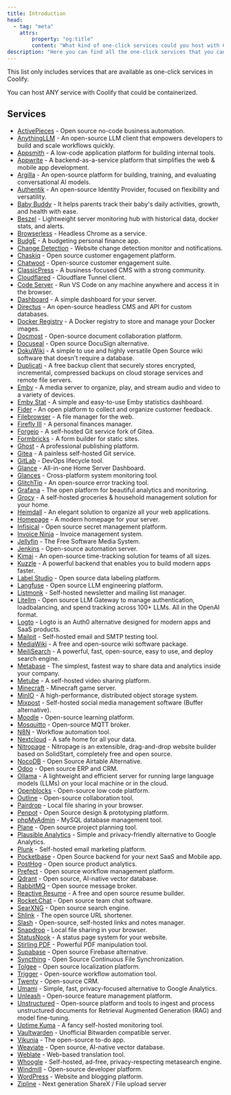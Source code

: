 ```yaml
---
title: Introduction
head:
  - tag: "meta"
    attrs:
        property: "og:title"
        content: "What kind of one-click services could you host with Coolify"
description: "Here you can find all the one-click services that you can host with Coolify."
---
```



This list only includes services that are available as one-click services in Coolify.

<Aside type="tip">
You can host ANY service with Coolify that could be containerized.
</Aside>

## Services

- [ActivePieces](/docs/services/activepieces) - Open source no-code business automation.
- [AnythingLLM](/docs/services/anythingllm) - An open-source LLM client that empowers developers to build and scale workflows quickly.
- [Appsmith](/docs/services/appsmith) - A low-code application platform for building internal tools.
- [Appwrite](/docs/services/appwrite) - A backend-as-a-service platform that simplifies the web & mobile app development.
- [Argilla](/docs/services/argilla) - An open-source platform for building, training, and evaluating conversational AI models.
- [Authentik](/docs/services/authentik) - An open-source Identity Provider, focused on flexibility and versatility.
- [Baby Buddy](/docs/services/babybuddy) - It helps parents track their baby's daily activities, growth, and health with ease.
- [Beszel](/docs/services/beszel) - Lightweight server monitoring hub with historical data, docker stats, and alerts.
- [Browserless](/docs/services/browserless) - Headless Chrome as a service.
- [BudgE](/docs/services/budge) - A budgeting personal finance app.
- [Change Detection](/docs/services/changedetection) - Website change detection monitor and notifications.
- [Chaskiq](/docs/services/chaskiq) - Open source customer engagement platform.
- [Chatwoot](/docs/services/chatwoot) - Open-source customer engagement suite.
- [ClassicPress](/docs/services/classicpress) - A business-focused CMS with a strong community.
- [Cloudflared](/docs/services/cloudflared) - Cloudflare Tunnel client.
- [Code Server](/docs/services/code-server) - Run VS Code on any machine anywhere and access it in the browser.
- [Dashboard](/docs/services/dashboard) - A simple dashboard for your server.
- [Directus](/docs/services/directus) - An open-source headless CMS and API for custom databases.
- [Docker Registry](/docs/services/docker-registry) - A Docker registry to store and manage your Docker images.
- [Docmost](/docs/services/docmost) - Open-source document collaboration platform.
- [Docuseal](/docs/services/docuseal) - Open source DocuSign alternative.
- [DokuWiki](/docs/services/dokuwiki) - A simple to use and highly versatile Open Source wiki software that doesn't require a database.
- [Duplicati](/docs/services/duplicati) - A free backup client that securely stores encrypted, incremental, compressed backups on cloud storage services and remote file servers.
- [Emby](/docs/services/emby) - A media server to organize, play, and stream audio and video to a variety of devices.
- [Emby Stat](/docs/services/emby-stat) - A simple and easy-to-use Emby statistics dashboard.
- [Fider](/docs/services/fider) - An open platform to collect and organize customer feedback.
- [Filebrowser](/docs/services/filebrowser) - A file manager for the web.
- [Firefly III](/docs/services/firefly-iii) - A personal finances manager.
- [Forgejo](/docs/services/forgejo) - A self-hosted Git service fork of Gitea.
- [Formbricks](/docs/services/formbricks) - A form builder for static sites.
- [Ghost](/docs/services/ghost) - A professional publishing platform.
- [Gitea](/docs/services/gitea) - A painless self-hosted Git service.
- [GitLab](/docs/services/gitlab) - DevOps lifecycle tool.
- [Glance](/docs/services/glance) - All-in-one Home Server Dashboard.
- [Glances](/docs/services/glances) - Cross-platform system monitoring tool.
- [GlitchTip](/docs/services/glitchtip) - An open-source error tracking tool.
- [Grafana](/docs/services/grafana) - The open platform for beautiful analytics and monitoring.
- [Grocy](/docs/services/grocy) - A self-hosted groceries & household management solution for your home.
- [Heimdall](/docs/services/heimdall) - An elegant solution to organize all your web applications.
- [Homepage](/docs/services/homepage) - A modern homepage for your server.
- [Infisical](/docs/services/infisical) - Open source secret management platform.
- [Invoice Ninja](/docs/services/invoice-ninja) - Invoice management system.
- [Jellyfin](/docs/services/jellyfin) - The Free Software Media System.
- [Jenkins](/docs/services/jenkins) - Open-source automation server.
- [Kimai](/docs/services/kimai) - An open-source time-tracking solution for teams of all sizes.
- [Kuzzle](/docs/services/kuzzle) - A powerful backend that enables you to build modern apps faster.
- [Label Studio](/docs/services/labelstudio) - Open source data labeling platform.
- [Langfuse](/docs/services/langfuse) - Open source LLM engineering platform.
- [Listmonk](/docs/services/listmonk) - Self-hosted newsletter and mailing list manager.
- [Litellm](/docs/services/litellm) - Open source LLM Gateway to manage authentication, loadbalancing, and spend tracking across 100+ LLMs. All in the OpenAI format.
- [Logto](/docs/services/logto) - Logto is an Auth0 alternative designed for modern apps and SaaS products.
- [Mailpit](/docs/services/mailpit) - Self-hosted email and SMTP testing tool.
- [MediaWiki](/docs/services/mediawiki) - A free and open-source wiki software package.
- [MeiliSearch](/docs/services/meilisearch) - A powerful, fast, open-source, easy to use, and deploy search engine.
- [Metabase](/docs/services/metabase) - The simplest, fastest way to share data and analytics inside your company.
- [Metube](/docs/services/metube) - A self-hosted video sharing platform.
- [Minecraft](/docs/services/minecraft) - Minecraft game server.
- [MinIO](/docs/services/minio) - A high-performance, distributed object storage system.
- [Mixpost](/docs/services/mixpost) - Self-hosted social media management software (Buffer alternative).
- [Moodle](/docs/services/moodle) - Open-source learning platform.
- [Mosquitto](/docs/services/mosquitto) - Open-source MQTT broker.
- [N8N](/docs/services/n8n) - Workflow automation tool.
- [Nextcloud](/docs/services/nextcloud) - A safe home for all your data.
- [Nitropage](/docs/services/nitropage) - Nitropage is an extensible, drag-and-drop website builder based on SolidStart, completely free and open source.
- [NocoDB](/docs/services/nocodb) - Open Source Airtable Alternative.
- [Odoo](/docs/services/odoo) - Open source ERP and CRM.
- [Ollama](/docs/services/ollama) - A lightweight and efficient server for running large language models (LLMs) on your local machine or in the cloud.
- [Openblocks](/docs/services/openblocks) - Open-source low code platform.
- [Outline](/docs/services/outline) - Open-source collaboration tool.
- [Pairdrop](/docs/services/pairdrop) - Local file sharing in your browser.
- [Penpot](/docs/services/penpot) - Open Source design & prototyping platform.
- [phpMyAdmin](/docs/services/phpmyadmin) - MySQL database management tool.
- [Plane](/docs/services/plane) - Open source project planning tool.
- [Plausible Analytics](/docs/services/plausible) - Simple and privacy-friendly alternative to Google Analytics.
- [Plunk](/docs/services/plunk) - Self-hosted email marketing platform.
- [Pocketbase](/docs/services/pocketbase) - Open Source backend for your next SaaS and Mobile app.
- [PostHog](/docs/services/posthog) - Open source product analytics.
- [Prefect](/docs/services/prefect) - Open source workflow management platform.
- [Qdrant](/docs/services/qdrant) - Open source, AI-native vector database.
- [RabbitMQ](/docs/services/rabbitmq) - Open source message broker.
- [Reactive Resume](/docs/services/reactive-resume) - A free and open source resume builder.
- [Rocket.Chat](/docs/services/rocketchat) - Open source team chat software.
- [SearXNG](/docs/services/searxng) - Open source search engine.
- [Shlink](/docs/services/shlink) - The open source URL shortener.
- [Slash](/docs/services/slash) - Open-source, self-hosted links and notes manager.
- [Snapdrop](/docs/services/snapdrop) - Local file sharing in your browser.
- [StatusNook](/docs/services/statusnook) - A status page system for your website.
- [Stirling PDF](/docs/services/stirling-pdf) - Powerful PDF manipulation tool.
- [Supabase](/docs/services/supabase) - Open source Firebase alternative.
- [Syncthing](/docs/services/syncthing) - Open Source Continuous File Synchronization.
- [Tolgee](/docs/services/tolgee) - Open source localization platform.
- [Trigger](/docs/services/trigger) - Open-source workflow automation tool.
- [Twenty](/docs/services/twenty) - Open-source CRM.
- [Umami](/docs/services/umami) - Simple, fast, privacy-focused alternative to Google Analytics.
- [Unleash](/docs/services/unleash) - Open-source feature management platform.
- [Unstructured](/docs/services/unstructured) - Open-source platform and tools to ingest and process unstructured documents for Retrieval Augmented Generation (RAG) and model fine-tuning.
- [Uptime Kuma](/docs/services/uptime-kuma) - A fancy self-hosted monitoring tool.
- [Vaultwarden](/docs/services/vaultwarden) - Unofficial Bitwarden compatible server.
- [Vikunja](/docs/services/vikunja) - The open-source to-do app.
- [Weaviate](/docs/services/weaviate) - Open source, AI-native vector database.
- [Weblate](/docs/services/weblate) - Web-based translation tool.
- [Whoogle](/docs/services/whoogle) - Self-hosted, ad-free, privacy-respecting metasearch engine.
- [Windmill](/docs/services/windmill) - Open-source developer platform.
- [WordPress](/docs/services/wordpress) - Website and blogging platform.
- [Zipline](/docs/services/zipline) - Next generation ShareX / File upload server